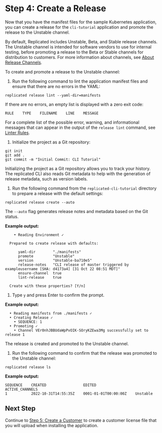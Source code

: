 # Step 4: Create a Release

Now that you have the manifest files for the sample Kubernetes application, you can create a release for the `cli-tutorial` application and promote the release to the Unstable channel.

By default, Replicated includes Unstable, Beta, and Stable release channels. The Unstable channel is intended for software vendors to use for internal testing, before promoting a release to the Beta or Stable channels for distribution to customers. For more information about channels, see [About Release Channels](releases-about-channels).

To create and promote a release to the Unstable channel:

1. Run the following command to lint the application manifest files and ensure that there are no errors in the YAML:

  ```
  replicated release lint --yaml-dir=manifests
  ```

  If there are no errors, an empty list is displayed with a zero exit code:

  ```text
  RULE    TYPE    FILENAME    LINE    MESSAGE
  ```

  For a complete list of the possible error, warning, and informational messages that can appear in the output of the `release lint` command, see [Linter Rules](/reference/linter).

1. Initialize the project as a Git repository:

  ```
  git init
  git add .
  git commit -m "Initial Commit: CLI Tutorial"
  ```

  Initializing the project as a Git repository allows you to track your history. The replicated CLI also reads Git metadata to help with the generation of release metadata, such as version labels.

1. Run the following command from the `replicated-cli-tutorial` directory to prepare a release with the default settings:

  ```
  replicated release create --auto
  ```

  The `--auto` flag generates release notes and metadata based on the Git status.

  **Example output:**

  ```
      • Reading Environment ✓

    Prepared to create release with defaults:

        yaml-dir        "./manifests"
        promote         "Unstable"
        version         "Unstable-ba710e5"
        release-notes   "CLI release of master triggered by exampleusername [SHA: d4173a4] [31 Oct 22 08:51 MDT]"
        ensure-channel  true
        lint-release    true

    Create with these properties? [Y/n]
  ```

1. Type `y` and press Enter to confirm the prompt.

  **Example output:**

  ```text
    • Reading manifests from ./manifests ✓
    • Creating Release ✓
      • SEQUENCE: 1
    • Promoting ✓
      • Channel VEr0nhJBBUdaWpPvOIK-SOryKZEwa3Mg successfully set to release 1
  ```
  The release is created and promoted to the Unstable channel.

1. Run the following command to confirm that the release was promoted to the Unstable channel:

  ```
  replicated release ls
  ```
  **Example output:**

  ```text
  SEQUENCE    CREATED                 EDITED                  ACTIVE_CHANNELS
  1           2022-10-31T14:55:35Z    0001-01-01T00:00:00Z    Unstable
  ```

## Next Step

Continue to [Step 5: Create a Customer](tutorial-cli-create-customer) to create a customer license file that you will upload when installing the application.
